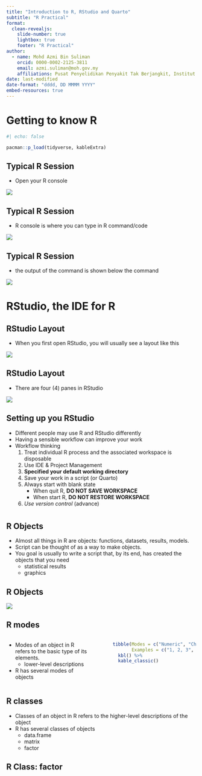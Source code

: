 ```yaml
---
title: "Introduction to R, RStudio and Quarto"
subtitle: "R Practical"
format: 
  clean-revealjs: 
    slide-number: true
    lightbox: true
    footer: "R Practical"
author:
  - name: Mohd Azmi Bin Suliman
    orcid: 0000-0002-2125-3811
    email: azmi.suliman@moh.gov.my
    affiliations: Pusat Penyelidikan Penyakit Tak Berjangkit, Institut Kesihatan Umum
date: last-modified
date-format: "dddd, DD MMMM YYYY"
embed-resources: true
---
```


# Getting to know R

```r
#| echo: false

pacman::p_load(tidyverse, kableExtra)
```

## Typical R Session

-   Open your R console

![](images/r_console_0.png)

## Typical R Session

-   R console is where you can type in R command/code

![](images/r_console_1.png)

## Typical R Session

-   the output of the command is shown below the command

![](images/r_console_2.png)

# RStudio, the IDE for R

## RStudio Layout

-   When you first open RStudio, you will usually see a layout like this

![](images/rstudio_ide_0.png)

## RStudio Layout

-   There are four (4) panes in RStudio

![](images/rstudio_ide_1.png)

## Setting up you RStudio

-   Different people may use R and RStudio differently
-   Having a sensible workflow can improve your work
-   Workflow thinking
    1.  Treat individual R process and the associated workspace is disposable
    2.  Use IDE & Project Management
    3.  **Specified your default working directory**
    4.  Save your work in a script (or Quarto)
    5.  Always start with blank state
        -   When quit R, **DO NOT SAVE WORKSPACE**
        -   When start R, **DO NOT RESTORE WORKSPACE**
    6.  *Use version control* (advance)

# 

## R Objects

-   Almost all things in R are objects: functions, datasets, results, models.
-   Script can be thought of as a way to make objects.
-   You goal is usually to write a script that, by its end, has created the objects that you need
    -   statistical results
    -   graphics

## R Objects

![](images/r_object_example.png)

## R modes

::: columns
::: {.column width="48%"}
-   Modes of an object in R refers to the basic type of its elements.
    -   lower-level descriptions
-   R has several modes of objects
:::

::: {.column width="4%"}
:::

::: {.column width="48%"}
```r
tibble(Modes = c("Numeric", "Character", "Logical", "Complex", "Raw", "List", "Function", "NULL"),
       Examples = c("1, 2, 3", "a, b, c", TRUE, 1+0i, charToRaw("a"), "list(1,2,3)", "maen(age)", "")) %>% 
  kbl() %>% 
  kable_classic()

```
:::
:::

## R classes

-   Classes of an object in R refers to the higher-level descriptions of the object
-   R has several classes of objects
    -   data.frame
    -   matrix
    -   factor

## R Class: factor
